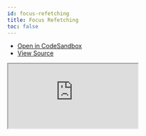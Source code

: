 ```yaml
---
id: focus-refetching
title: Focus Refetching
toc: false
---
```


- [Open in CodeSandbox](https://codesandbox.io/s/github/TanStack/svelte-query/tree/master/examples/focus-refetching)
- [View Source](https://github.com/TanStack/svelte-query/tree/master/examples/focus-refetching)

<iframe
  src="https://codesandbox.io/embed/github/TanStack/svelte-query/tree/master/examples/focus-refetching?autoresize=1&fontsize=14&theme=dark"
  title="TanStack/svelte-query: focus-refetching"
  sandbox="allow-forms allow-modals allow-popups allow-presentation allow-same-origin allow-scripts"
  style={{
    width: '100%',
    height: '80vh',
    border: '0',
    borderRadius: 8,
    overflow: 'hidden',
    position: 'static',
    zIndex: 0,
  }}
></iframe>
